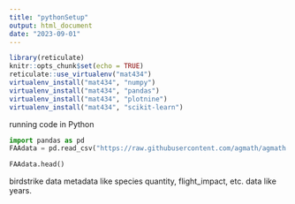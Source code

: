```yaml
---
title: "pythonSetup"
output: html_document
date: "2023-09-01"
---
```


```r
library(reticulate)
knitr::opts_chunk$set(echo = TRUE)
reticulate::use_virtualenv("mat434")
virtualenv_install("mat434", "numpy")
virtualenv_install("mat434", "pandas")
virtualenv_install("mat434", "plotnine")
virtualenv_install("mat434", "scikit-learn")


```

running code in Python

```python
import pandas as pd
FAAdata = pd.read_csv("https://raw.githubusercontent.com/agmath/agmath.github.io/master/data/classification/faa_birdstrikes.csv")

FAAdata.head()

```
birdstrike data metadata like species quantity, flight_impact, etc. data like years.
